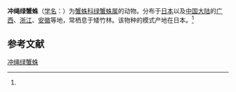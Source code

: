 {{Speciesbox
| name = 冲绳绿蟹蛛
| status = 
| status_system = 
| image = 
| genus = Oxytate
| species = hoshizuna
| authority = (Ono, 1978)<ref name='id14565'>{{cite web| url =http://www.bioinfo.cn/db05/BjdwSpecies.php?action=view&id=14565| title =冲绳绿蟹蛛| work =《中国动物物种编目数据库》| publisher =中国科学院微生物研究所| author =中国科学院动物研究所| accessdate =2009-04-28| deadurl =yes| archiveurl =https://web.archive.org/web/20160305014441/http://www.bioinfo.cn/db05/BjdwSpecies.php?action=view&id=14565| archivedate =2016-03-05}}</ref>
}}

'''冲绳绿蟹蛛'''（[[学名|学名]]：{{lang|la|''Oxytate hoshizuna''}}）为[[蟹蛛科|蟹蛛科]][[绿蟹蛛属|绿蟹蛛属]]的动物。分布于[[日本|日本]]以及[[中国大陆|中国大陆]]的[[广西|广西]]、[[浙江|浙江]]、[[安徽|安徽]]等地，常栖息于矮竹林。该物种的模式产地在日本。<ref name='id14565'/>

== 参考文献 ==
{{reflist}}

{{Wikispecies|Oxytate hoshizuna}}
{{Taxonbar|from=Q2305898}}

[[Category:绿蟹蛛属|冲绳绿蟹蛛]]


{{蜘蛛小作品}}